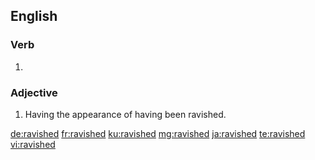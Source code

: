 ==English==

===Verb===
{{head|en|verb form}}

# {{en-past of|ravish}}

===Adjective===
{{head|en|adjective}}

# Having the appearance of having been ravished. {{rfex|lang=en}}

[[de:ravished]]
[[fr:ravished]]
[[ku:ravished]]
[[mg:ravished]]
[[ja:ravished]]
[[te:ravished]]
[[vi:ravished]]
